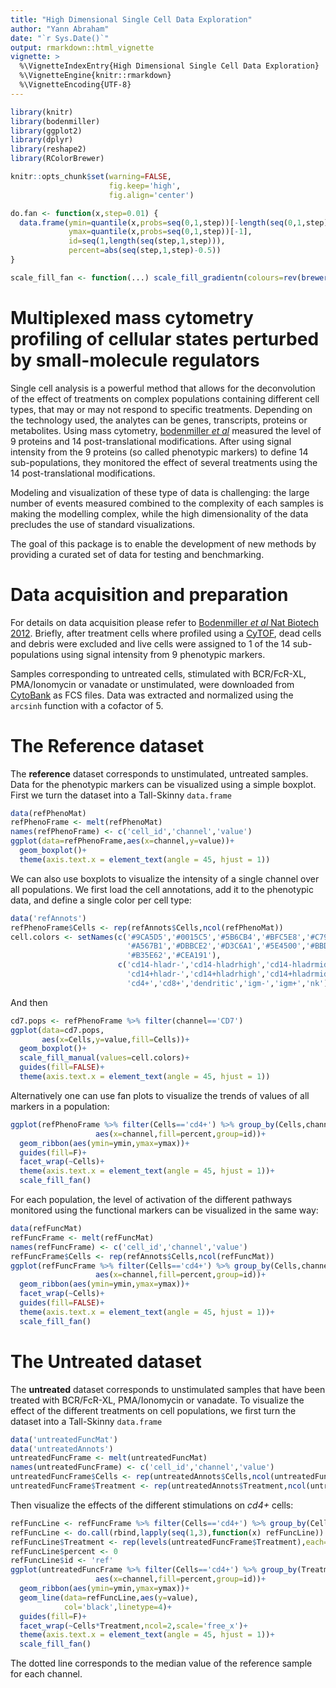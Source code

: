 ---
title: "High Dimensional Single Cell Data Exploration"
author: "Yann Abraham"
date: "`r Sys.Date()`"
output: rmarkdown::html_vignette
vignette: >
  %\VignetteIndexEntry{High Dimensional Single Cell Data Exploration}
  %\VignetteEngine{knitr::rmarkdown}
  %\VignetteEncoding{UTF-8}
---

```{r setup,echo=FALSE,include=FALSE}
library(knitr)
library(bodenmiller)
library(ggplot2)
library(dplyr)
library(reshape2)
library(RColorBrewer)

knitr::opts_chunk$set(warning=FALSE,
                      fig.keep='high',
                      fig.align='center')

do.fan <- function(x,step=0.01) {
  data.frame(ymin=quantile(x,probs=seq(0,1,step))[-length(seq(0,1,step))],
             ymax=quantile(x,probs=seq(0,1,step))[-1],
             id=seq(1,length(seq(step,1,step))),
             percent=abs(seq(step,1,step)-0.5))
}

scale_fill_fan <- function(...) scale_fill_gradientn(colours=rev(brewer.pal(9,'Oranges')) )
```

# Multiplexed mass cytometry profiling of cellular states perturbed by small-molecule regulators

Single cell analysis is a powerful method that allows for the deconvolution of the effect of treatments on complex populations containing different cell types, that may or may not respond to specific treatments. Depending on the technology used, the analytes can be genes, transcripts, proteins or metabolites. Using mass cytometry, [bodenmiller *et al*](http://www.nature.com/nbt/journal/v30/n9/full/nbt.2317.html) measured  the level of 9 proteins and 14 post-translational modifications. After using signal intensity from the 9 proteins (so called phenotypic markers) to define 14 sub-populations, they monitored the effect of several treatments using the 14 post-translational modifications.

Modeling and visualization of these type of data is challenging: the large number of events measured combined to the complexity of each samples is making the modelling complex, while the high dimensionality of the data precludes the use of standard visualizations.

The goal of this package is to enable the development of new methods by providing a curated set of data for testing and benchmarking.

# Data acquisition and preparation

For details on data acquisition please refer to [Bodenmiller *et al* Nat Biotech 2012](http://www.nature.com/nbt/journal/v30/n9/full/nbt.2317.html). Briefly, after treatment cells where profiled using a [CyTOF](https://www.fluidigm.com/products/helios), dead cells and debris were excluded and live cells were assigned to 1 of the 14 sub-populations using signal intensity from 9 phenotypic markers.

Samples corresponding to untreated cells, stimulated with BCR/FcR-XL, PMA/Ionomycin or vanadate or unstimulated, were downloaded from [CytoBank](http://reports.cytobank.org/105/v2) as FCS files. Data was extracted and normalized using the `arcsinh` function with a cofactor of 5.

# The Reference dataset

The **reference** dataset corresponds to unstimulated, untreated samples. Data for the phenotypic markers can be visualized using a simple boxplot. First we turn the dataset into a Tall-Skinny `data.frame`

```{r ref_pheno_boxplot}
data(refPhenoMat)
refPhenoFrame <- melt(refPhenoMat)
names(refPhenoFrame) <- c('cell_id','channel','value')
ggplot(data=refPhenoFrame,aes(x=channel,y=value))+
  geom_boxplot()+
  theme(axis.text.x = element_text(angle = 45, hjust = 1))
```

We can also use boxplots to visualize the intensity of a single channel over all populations. We first load the cell annotations, add it to the phenotypic data, and define a single color per cell type:

```{r annots}
data('refAnnots')
refPhenoFrame$Cells <- rep(refAnnots$Cells,ncol(refPhenoMat))
cell.colors <- setNames(c('#9CA5D5','#0015C5','#5B6CB4','#BFC5E8','#C79ED0','#850094',
                          '#A567B1','#DBBCE2','#D3C6A1','#5E4500','#BBDEB1','#8A1923',
                          '#B35E62','#CEA191'),
                        c('cd14-hladr-','cd14-hladrhigh','cd14-hladrmid','cd14-surf-',
                          'cd14+hladr-','cd14+hladrhigh','cd14+hladrmid','cd14+surf-',
                          'cd4+','cd8+','dendritic','igm-','igm+','nk'))
```

And then

```{r ref_pheno_pop_boxplot,fig.width=6,fig.height=4}
cd7.pops <- refPhenoFrame %>% filter(channel=='CD7')
ggplot(data=cd7.pops,
       aes(x=Cells,y=value,fill=Cells))+
  geom_boxplot()+
  scale_fill_manual(values=cell.colors)+
  guides(fill=FALSE)+
  theme(axis.text.x = element_text(angle = 45, hjust = 1))
```

Alternatively one can use fan plots to visualize the trends of values of all markers in a population:

```{r ref_pheno_sub_fan}
ggplot(refPhenoFrame %>% filter(Cells=='cd4+') %>% group_by(Cells,channel) %>% do(do.fan(.$value)),
                   aes(x=channel,fill=percent,group=id))+
  geom_ribbon(aes(ymin=ymin,ymax=ymax))+
  guides(fill=F)+
  facet_wrap(~Cells)+
  theme(axis.text.x = element_text(angle = 45, hjust = 1))+
  scale_fill_fan()
```

For each population, the level of activation of the different pathways monitored using the functional markers can be visualized in the same way:

```{r ref_func_sub_fan,fig.width=5,fig.height=3}
data(refFuncMat)
refFuncFrame <- melt(refFuncMat)
names(refFuncFrame) <- c('cell_id','channel','value')
refFuncFrame$Cells <- rep(refAnnots$Cells,ncol(refFuncMat))
ggplot(refFuncFrame %>% filter(Cells=='cd4+') %>% group_by(Cells,channel) %>% do(do.fan(.$value)),
                   aes(x=channel,fill=percent,group=id))+
  geom_ribbon(aes(ymin=ymin,ymax=ymax))+
  facet_wrap(~Cells)+
  guides(fill=FALSE)+
  theme(axis.text.x = element_text(angle = 45, hjust = 1))+
  scale_fill_fan()
```

# The Untreated dataset

The **untreated** dataset corresponds to unstimulated samples that have been treated with BCR/FcR-XL, PMA/Ionomycin or vanadate. To visualize the effect of the different treatments on cell populations, we first turn the dataset into a Tall-Skinny `data.frame`

```{r untreated_func}
data('untreatedFuncMat')
data('untreatedAnnots')
untreatedFuncFrame <- melt(untreatedFuncMat)
names(untreatedFuncFrame) <- c('cell_id','channel','value')
untreatedFuncFrame$Cells <- rep(untreatedAnnots$Cells,ncol(untreatedFuncMat))
untreatedFuncFrame$Treatment <- rep(untreatedAnnots$Treatment,ncol(untreatedFuncMat))
```

Then visualize the effects of the different stimulations on *cd4+* cells:

```{r un_func_sub_fan,fig.width=6,fig.height=6}
refFuncLine <- refFuncFrame %>% filter(Cells=='cd4+') %>% group_by(Cells,channel) %>% summarise(value=median(value))
refFuncLine <- do.call(rbind,lapply(seq(1,3),function(x) refFuncLine))
refFuncLine$Treatment <- rep(levels(untreatedFuncFrame$Treatment),each=nlevels(refFuncLine$channel))
refFuncLine$percent <- 0
refFuncLine$id <- 'ref'
ggplot(untreatedFuncFrame %>% filter(Cells=='cd4+') %>% group_by(Treatment,Cells,channel) %>% do(do.fan(.$value)),
                   aes(x=channel,fill=percent,group=id))+
  geom_ribbon(aes(ymin=ymin,ymax=ymax))+
  geom_line(data=refFuncLine,aes(y=value),
            col='black',linetype=4)+
  guides(fill=F)+
  facet_wrap(~Cells*Treatment,ncol=2,scale='free_x')+
  theme(axis.text.x = element_text(angle = 45, hjust = 1))+
  scale_fill_fan()
```

The dotted line corresponds to the median value of the reference sample for each channel.
